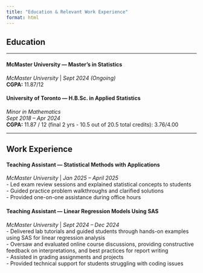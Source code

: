 ```yaml
---
title: "Education & Relevant Work Experience"
format: html
---
```


## Education

---

#### McMaster University — Master's in Statistics

*McMaster University* \| *Sept 2024 (Ongoing)*\
**CGPA:** 11.87/12

#### University of Toronto — H.B.Sc. in Applied Statistics 

*Minor in Mathematics*\
*Sept 2018 – Apr 2024*\
**CGPA:** 11.87 / 12   (final 2 yrs - 10.5 out of 20.5 total credits): 3.76/4.00

---

## Work Experience

#### Teaching Assistant — Statistical Methods with Applications

*McMaster University* \| *Jan 2025 – April 2025*\
 - Led exam review sessions and explained statistical concepts to students\
 - Guided practice problem walkthroughs and clarified solutions\
 - Provided one-on-one assistance during office hours
 
#### Teaching Assistant — Linear Regression Models Using SAS

*McMaster University* \| *Sept 2024 – Dec 2024*\
 - Delivered lab tutorials and guided students through hands-on examples using SAS for linear regression analysis\
 - Oversaw and evaluated online course discussions, providing constructive feedback on interpretations, and best practices for report writing\
 - Assisted in grading assignments and projects\
 - Provided technical support for students struggling with coding issues
